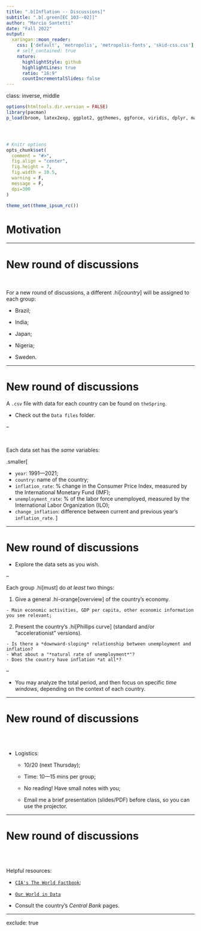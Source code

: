 ```yaml
---
title: ".b[Inflation -- Discussions]"
subtitle: ".b[.green[EC 103--02]]"
author: "Marcio Santetti"
date: "Fall 2022"
output:
  xaringan::moon_reader:
    css: ['default', 'metropolis', 'metropolis-fonts', 'skid-css.css']
    # self_contained: true
    nature:
      highlightStyle: github
      highlightLines: true
      ratio: "16:9"
      countIncrementalSlides: false
---
```

class: inverse, middle

```r
options(htmltools.dir.version = FALSE)
library(pacman)
p_load(broom, latex2exp, ggplot2, ggthemes, ggforce, viridis, dplyr, magrittr, knitr, parallel, xaringanExtra, tidyverse, sjPlot, showtext, mathjaxr, ggforce, furrr, kableExtra, wooldridge, hrbrthemes, scales, ggeasy, patchwork)




# Knitr options
opts_chunk$set(
  comment = "#>",
  fig.align = "center",
  fig.height = 7,
  fig.width = 10.5,
  warning = F,
  message = F,
  dpi=300
)

theme_set(theme_ipsum_rc())

```



# Motivation


---

# New round of discussions

<br>

For a new round of discussions, a different .hi[*country*] will be assigned to each group:

  - Brazil;
  
  - India;
  
  - Japan;
  
  - Nigeria;
  
  - Sweden.
  

---

# New round of discussions

A `.csv` file with data for each country can be found on `theSpring`.

  - Check out the `Data files` folder.

--

<br>

Each data set has the *same* variables:

.smaller[

  - `year`: 1991&mdash;2021;
  - `country`: name of the country;
  - `inflation_rate`: % change in the Consumer Price Index, measured by the  International Monetary Fund (IMF);
  - `unemployment_rate`: % of the labor force unemployed, measured by the International Labor Organization (ILO);
  - `change_inflation`: difference between current and previous year's `inflation_rate`.
]

---

# New round of discussions


- Explore the data sets as you wish.

--


Each group .hi[must] do *at least* two things:


  1. Give a general .hi-orange[overview] of the country's economy.
  
    - Main economic activities, GDP per capita, other economic information you see relevant;

  2. Present the country's .hi[Phillips curve] (standard and/or "accelerationist" versions).
  
    - Is there a *downward-sloping* relationship between unemployment and inflation?
    - What about a "*natural rate of unemployment*"?
    - Does the country have inflation *at all*?

--

- You may analyze the total period, and then focus on specific *time windows*, depending on the context of each country.

---

# New round of discussions

<br><br>

- Logistics:

  - 10/20 (next Thursday);    

  - Time: 10&mdash;15 mins per group;
  
  - No reading! Have small notes with you;
  
  - Email me a brief presentation (slides/PDF) before class, so you can use the projector.
  
  
---

# New round of discussions

<br><br>

Helpful resources:

  - [`CIA's The World Factbook`](https://www.cia.gov/the-world-factbook/);
  
  - [`Our World in Data`](https://ourworldindata.org/)
  
  - Consult the country's *Central Bank* pages.

---
exclude: true